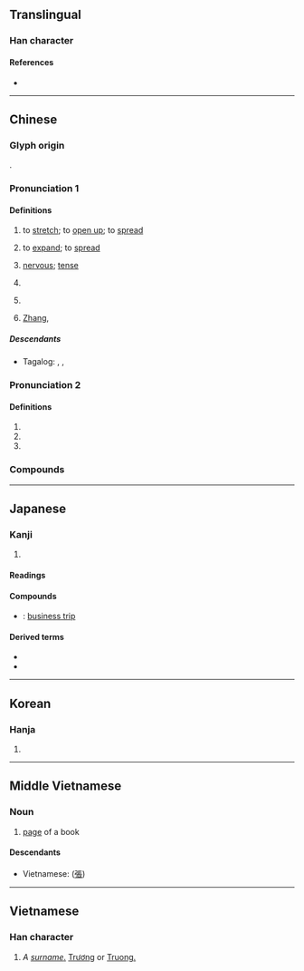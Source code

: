 {{also|张}}
{{character info/new}}
==Translingual==

===Han character===
{{Han char|rn=57|rad=弓|as=08|sn=11|four=11232|canj=NSMV|ids=⿰弓長}}

====References====
* {{Han ref|kx=0359.190|dkj=09812|dj=0675.330|hdz=20997.050|uh=5F35|ud=24373|bh=B169|bd=45417}}

----

==Chinese==
{{zh-forms|s=张}}
{{zh-wp|zh:張姓}}

===Glyph origin===
{{Han etym}}
{{Han compound|弓|長|t1=bow|c1=s|c2=p|ls=psc}}.

===Pronunciation 1===
{{zh-pron
|m=zhāng
|m-s=zang1
|c=zoeng1
|h=pfs=chông
|md=diŏng
|mn=qz,tw,xm:tiuⁿ/zz,tn:tioⁿ/pn:tiauⁿ/qz,tw,xm:tiong/zz:tiang
|mn_note=tiuⁿ/tioⁿ - colloquial; tiong/tiang - literary
|mn-t=diên1/dion1
|w=1tsan
|mc=1
|oc=1
|cat=v,a,cls,pn
}}

====Definitions====
{{zh-hanzi}}

# to [[stretch]]; to [[open up]]; to [[spread]]
#: {{zh-x|張開|to open up, to spread}}
#: {{zh-x|張口|to gape, to yawn}}
# to [[expand]]; to [[spread]]
#: {{zh-x|擴張|to expand, expansion}}
#: {{zh-x|聲張|to make public, to disclose}}
# [[nervous]]; [[tense]]
#: {{zh-x|緊張|nervous}}
#: {{zh-x|張力|tension}}
# {{zh-classifier|things with a [[flat]] [[surface]]|t=[[sheet]]}}
#: {{zh-x|一 張 地圖|a map}}
#: {{zh-x|一 張 桌子|a table}}
#: {{zh-x|幾 張 凳|several chairs|C}}
#: {{zh-x|兩 張 紙|two sheets of paper|C}}
# {{zh-classifier|[[vote]]s}}
# {{surname|lang=zh}} [[Zhang]], {{non-gloss definition|listed #24 of the ''{{w|Baijiaxing}}}}

=====Descendants=====
* Tagalog: {{l|tl|Chang}}, {{l|tl|Tiu}}, {{l|tl|Tiong}}

===Pronunciation 2===
{{zh-pron
|m=zhàng,zhāng
|mc=2
|oc=n,2
|dial=n
|cat=v
}}

====Definitions====
{{zh-hanzi}}

# {{rfdef|zh}}
# {{zh-alt-form|脹}}
# {{zh-alt-form|帳}}

===Compounds===
{{zh-der|外弛內張|兩張皮|張家口|張良借箸|囂張|張果老|張羅殆盡|伸張|一弛一張|張羅彀弓|五角六張|張力|張王李趙|彭張|子張|張大其事|周程張朱|張載|做張做智|七張八嘴|失張失志|張口結舌|呼張喚李|張本|張致|張志|分張|張三丰|做張做致|主張|張嘴|慌慌張張|慌張|張潮|急張拘諸|失張倒怪|怒張|伸張正義|張舌騙口|乖張|大張聲勢|七嘴八張|張飲|張飛穿針|張顛|張良擇留|張羅|張繼|張綱埋輪|張眉弩眼|張目|張皇失措|張皇|張牙舞爪|張燈結彩|張燈掛彩|張榜|張望|張敞畫眉|張揚|張掛|張弛|張弓簇箭|張弓挾矢|張弓拔刃|張大其詞|張堪折轅|張口|張千|張冠李戴|張仙|張三李四|弩張劍拔|恢張|弛張|慢張|一張一弛|張猛龍碑|慌張勢煞|張天師|小全張|慌裡慌張|大張其詞|慌張慌智|助我張目|失張失智|失張冒勢|張三影|大張旗鼓|大全張|張貼|張儀舌|張脈|大張撻伐|哆張|單張匯票|劍拔弩張|張開|張大|僨張|張燈結綵|供張|張遷碑|張老師|張狂|做張做勢|侜張|喬主張|不事張揚|打張驚兒|熟魏生張|眼張失落|畫眉張敞|更張|沒張智|生張熟魏|海底擴張|眼張失道|改弦易張|擅作主張|滿張羅|樣張|打張雞兒|狐假鴟張|明目張膽|東張西望|氣燄高張|敷張揚厲|改弦更張|矜張|火傘高張|搭弩張弓|矜張顯著|皮張|番張跟斗|泥人張|拍張|片口張舌|改張易調|歙張|擴張戰果|榜張|沒張沒致|沒張倒置|氣焰囂張|掞張|有張沒智|比張比李|擴張|設張舉措|舒張壓|解弦更張|賁張|血脈賁張|虛張聲勢|蹶張|譸張|紙半張|顛張醉素|艾如張|舒張|舞爪張牙|金張|籠貫箱張|鋪張浪費|緊張不安|雄張|緊張病|誇張|緊張|綱舉目張|緊張理論|范張雞黍|鴟張|騙口張舌|紙張|誇張其辭|驚張|表面張力|靜脈曲張|開張|緊張大師|邊張子|聲張|門可張羅|開張大吉|鋪排張揚|重張|自作主張|輈張|關張|鋪張揚厲|誇張法|譸張為幻|輈張跋扈|虛張|鋪張|設席張筵}}

{{zh-cat|Beginning}}

----

==Japanese==

===Kanji===
{{ja-kanji|grade=5|rs=弓08}}

# {{defn|lang=ja|sort=弓08}}

====Readings====
{{ja-readings
|goon=ちょう
|kanon=ちょう
|kun=は-る, は-り
}}

====Compounds====
* {{ja-r|出張|しゅっちょう}}: [[business trip]]

====Derived terms====
* {{ja-r|頑張る|がんばる}}
* {{ja-r|頑張って|がんばって}}

----

==Korean==

===Hanja===
{{ko-hanja|hangeul=[[장]]|eumhun=|rv=jang|mr=chang|y=cang}}

# {{defn|lang=ko|sort=弓08}}

----

==Middle Vietnamese==

===Noun===
{{head|mkh-mvi|noun|tr=blang}}

# [[page]] of a book

====Descendants====
* Vietnamese: {{l|vi|trang}} ([[張]])

----

==Vietnamese==

===Han character===
{{vi-hantu|[[trương]], [[trang]], [[chanh]], [[choang]], [[chương]], [[giương]], [[chăng]], [[chướng]], [[dăng]]|rs=弓08}}

# ''A [[surname]]''[[surname|.]] [[Trương]] or [[Truong|Truong.]]